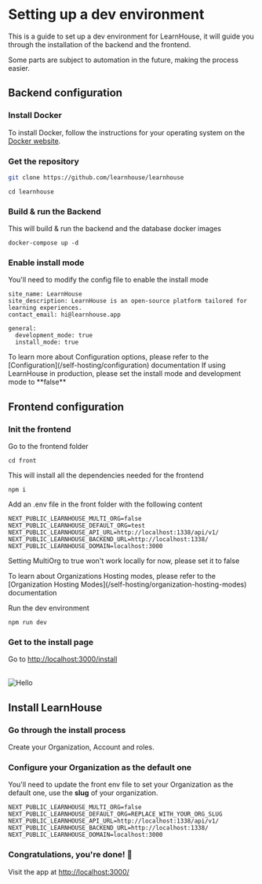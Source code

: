 
# Setting up a dev environment

This is a guide to set up a dev environment for LearnHouse, it will guide you through the installation of the backend and the frontend.

Some parts are subject to automation in the future, making the process easier.

## Backend configuration

<Steps>
 
### Install Docker
 
To install Docker, follow the instructions for your operating system on the [Docker website](https://docs.docker.com/get-docker/).

### Get the repository

```bash copy
git clone https://github.com/learnhouse/learnhouse
```

```shell copy
cd learnhouse
```

### Build & run the Backend

This will build & run the backend and the database docker images

```shell copy
docker-compose up -d
```

### Enable install mode

You'll need to modify the config file to enable the install mode

```env filename="./config/config.yaml" {6-7}
site_name: LearnHouse
site_description: LearnHouse is an open-source platform tailored for learning experiences.
contact_email: hi@learnhouse.app

general:
  development_mode: true
  install_mode: true
```

<Callout type="info" >
  To learn more about Configuration options, please refer to the [Configuration](/self-hosting/configuration) documentation
</Callout>
<Callout type="warning" >
  If using LearnHouse in production, please set the install mode and development mode to **false**
</Callout>
</Steps>

## Frontend configuration

<Steps>
 
### Init the frontend

Go to the frontend folder

```shell copy
cd front
```

This will install all the dependencies needed for the frontend

```shell copy
npm i
```

Add an .env file in the front folder with the following content

```env filename="front/.env" {1-2}
NEXT_PUBLIC_LEARNHOUSE_MULTI_ORG=false
NEXT_PUBLIC_LEARNHOUSE_DEFAULT_ORG=test
NEXT_PUBLIC_LEARNHOUSE_API_URL=http://localhost:1338/api/v1/
NEXT_PUBLIC_LEARNHOUSE_BACKEND_URL=http://localhost:1338/
NEXT_PUBLIC_LEARNHOUSE_DOMAIN=localhost:3000
```

<Callout type="warning">Setting MultiOrg to true won't work locally for now, please set it to false</Callout>

<Callout type="info">
  To learn about Organizations Hosting modes, please refer to the [Organization Hosting Modes](/self-hosting/organization-hosting-modes) documentation
</Callout>

Run the dev environment

```shell copy
npm run dev
```

### Get to the install page

Go to [http://localhost:3000/install](http://localhost:3000/install)

<br />
<img style={{ borderRadius: 10 }} quality={100} src="/img/pages/dev-env/install.png" alt="Hello" width={800} height={500} />

</Steps>

## Install LearnHouse

<Steps>

### Go through the install process

Create your Organization, Account and roles.

### Configure your Organization as the default one

You'll need to update the front env file to set your Organization as the default one, use the **slug** of your organization.

```env filename="front/.env" {2}
NEXT_PUBLIC_LEARNHOUSE_MULTI_ORG=false
NEXT_PUBLIC_LEARNHOUSE_DEFAULT_ORG=REPLACE_WITH_YOUR_ORG_SLUG
NEXT_PUBLIC_LEARNHOUSE_API_URL=http://localhost:1338/api/v1/
NEXT_PUBLIC_LEARNHOUSE_BACKEND_URL=http://localhost:1338/
NEXT_PUBLIC_LEARNHOUSE_DOMAIN=localhost:3000
```

### Congratulations, you're done! 🎉

Visit the app at [http://localhost:3000/](http://localhost:3000/)

</Steps>
